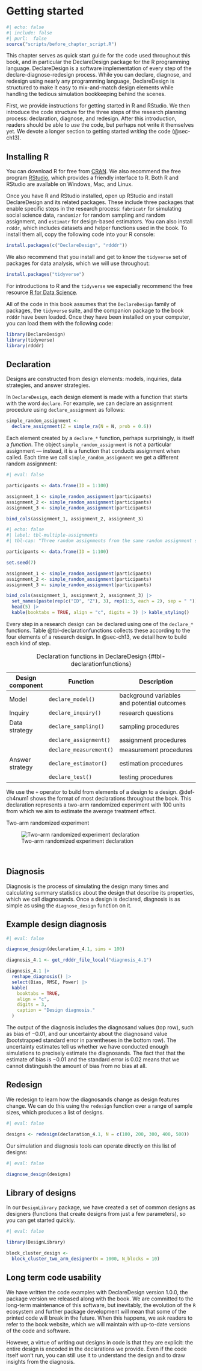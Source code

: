 # Getting started {#sec-ch4}

```r
#| echo: false
#| include: false
#| purl:  false
source("scripts/before_chapter_script.R")
```


This chapter serves as quick start guide for the code used throughout this book, and in particular the DeclareDesign package for the R programming language. DeclareDesign is a software implementation of every step of the declare-diagnose-redesign process. While you can declare, diagnose, and redesign using nearly any programming language, DeclareDesign is structured to make it easy to mix-and-match design elements while handling the tedious simulation bookkeeping behind the scenes. 

First, we provide instructions for getting started in R and RStudio. We then introduce the code structure for the three steps of the research planning process: declaration, diagnose, and redesign. After this introduction, readers should be able to *use* the code, but perhaps not write it themselves yet. We devote a longer section to getting started *writing* the code (@sec-ch13).

## Installing R 

You can download R for free from [CRAN](https://cran.r-project.org). We also recommend the free program [RStudio](https://rstudio.com/products/rstudio/download), which provides a friendly interface to R. Both R and RStudio are available on Windows, Mac, and Linux.

Once you have R and RStudio installed, open up RStudio and install DeclareDesign and its related packages. These include three packages that enable specific steps in the research process: `fabricatr` for simulating social science data, `randomizr` for random sampling and random assignment, and `estimatr` for design-based estimators. You can also install `rdddr`, which includes datasets and helper functions used in the book. To install them all, copy the following code into your R console:

```r
install.packages(c("DeclareDesign", "rdddr"))
```

We also recommend that you install and get to know the `tidyverse` set of packages for data analysis, which we will use throughout:

```r
install.packages("tidyverse")
```

For introductions to R and the `tidyverse` we especially recommend the free resource [R for Data Science](https://r4ds.had.co.nz).

All of the code in this book assumes that the `DeclareDesign` family of packages, the `tidyverse` suite, and the companion package to the book `rdddr` have been loaded. Once they have been installed on your computer, you can load them with the following code:

```r
library(DeclareDesign)
library(tidyverse)
library(rdddr)
```

## Declaration

Designs are constructed from design elements: models, inquiries, data strategies, and answer strategies. 

In `DeclareDesign`, each design element is made with a function that starts with the word `declare`. For example, we can declare an assignment procedure using `declare_assignment` as follows:

```r
simple_random_assignment <- 
  declare_assignment(Z = simple_ra(N = N, prob = 0.6))
```

Each element created by a `declare_*` function, perhaps surprisingly, is itself a *function*. The object `simple_random_assignment` is not a particular assignment --- instead, it is a function that conducts assignment when called. Each time we call `simple_random_assignment` we get a different random assignment:

```r
#| eval: false

participants <- data.frame(ID = 1:100)

assignment_1 <- simple_random_assignment(participants)
assignment_2 <- simple_random_assignment(participants)
assignment_3 <- simple_random_assignment(participants)

bind_cols(assignment_1, assignment_2, assignment_3)
```
```r
#| echo: false
#| label: tbl-multiple-assignments
#| tbl-cap: "Three random assignments from the same random assignment step."

participants <- data.frame(ID = 1:100)

set.seed(7)

assignment_1 <- simple_random_assignment(participants)
assignment_2 <- simple_random_assignment(participants)
assignment_3 <- simple_random_assignment(participants)

bind_cols(assignment_1, assignment_2, assignment_3) |> 
  set_names(paste(rep(c("ID", "Z"), 3), rep(1:3, each = 2), sep = " ")) |> 
  head(5) |> 
  kable(booktabs = TRUE, align = "c", digits = 3) |> kable_styling()
```

Every step in a research design can be declared using one of the `declare_*` functions. Table @tbl-declarationfunctions collects these according to the four elements of a research design. In @sec-ch13, we detail how to build each kind of step.

| Design component | Function                       | Description                                   |
| ---------------- | ------------------------------ | --------------------------------------------- |
| Model            | `declare_model()`              | background variables and potential outcomes   |
| Inquiry          | `declare_inquiry()`            | research questions                            |
| Data strategy    | `declare_sampling()`           | sampling procedures                           |
|                  | `declare_assignment()`         | assignment procedures                         |
|                  | `declare_measurement()`        | measurement procedures                        |
| Answer strategy  | `declare_estimator()`          | estimation procedures                         |
|                  | `declare_test()`               | testing procedures                            |

: Declaration functions in DeclareDesign {#tbl-declarationfunctions} 

We use the `+` operator to build from elements of a design to a design. @def-ch4num1 shows the format of most declarations throughout the book. This declaration represents a two-arm randomized experiment with 100 units from which we aim to estimate the average treatment effect.

::: {#def-ch4num1 .declaration} 

Two-arm randomized experiment

![Two-arm randomized experiment declaration](/figures/declaration-example){#fig:designannotated}

$~$

:::


## Diagnosis {#diagnose-design-function}

Diagnosis is the process of simulating the design many times and calculating summary statistics about the design that describe its properties, which we call diagnosands. Once a design is declared, diagnosis is as simple as using the `diagnose_design` function on it.

::: {#lem-ch4num1} 

## Example design diagnosis

```r
#| eval: false

diagnose_design(declaration_4.1, sims = 100)
```

```r
diagnosis_4.1 <- get_rdddr_file_local("diagnosis_4.1")

diagnosis_4.1 |>
  reshape_diagnosis() |>
  select(Bias, RMSE, Power) |>
  kable(
    booktabs = TRUE,
    align = "c",
    digits = 3,
    caption = "Design diagnosis."
  )
```

:::

The output of the diagnosis includes the diagnosand values (top row), such as bias of $-0.01$, and our uncertainty about the diagnosand value (bootstrapped standard error in parentheses in the bottom row). The uncertainty estimates tell us whether we have conducted enough simulations to precisely estimate the diagnosands. The fact that that the estimate of bias is $-0.01$ and the standard error is $0.02$ means that we cannot distinguish the amount of bias from no bias at all. 

## Redesign {#redesign-function}

We redesign to learn how the diagnosands change as design features change. We can do this using the `redesign` function over a range of sample sizes, which produces a list of designs.

```r
#| eval: false

designs <- redesign(declaration_4.1, N = c(100, 200, 300, 400, 500))
```

Our simulation and diagnosis tools can operate directly on this list of designs:

```r
#| eval: false

diagnose_design(designs)
```

## Library of designs

In our `DesignLibrary` package, we have created a set of common designs as designers (functions that create designs from just a few parameters), so you can get started quickly.

```r
#| eval: false

library(DesignLibrary)

block_cluster_design <- 
  block_cluster_two_arm_designer(N = 1000, N_blocks = 10)
```

## Long term code usability 

We have written the code examples with DeclareDesign version 1.0.0, the package version we released along with the book. We are committed to the long-term maintenance of this software, but inevitably, the evolution of the `R` ecosystem and further package development will mean that some of the printed code will break in the future. When this happens, we ask readers to refer to the book website, which we will maintain with up-to-date versions of the code and software. 

However, a virtue of writing out designs in code is that they are explicit: the entire design is encoded in the declarations we provide. Even if the code itself won't run, you can still use it to understand the design and to draw insights from the diagnosis.

<!-- ## Further reading {-} -->

<!-- This primer is an introduction to DeclareDesign, but it only scratches the surface of what we can do with the software. At the end of each section in Part II, we illustrate how to tackle interesting problems that come up during declaration, diagnosis, and redesign. -->

<!-- In the meantime, we recommend the following resources for learning more. -->

<!-- - [DeclareDesign.org](declaredesign.org) -->
<!-- - [randomizr cheatsheet](https://github.com/rstudio/cheatsheets/raw/master/randomizr.pdf) -->
<!-- - [estimatr cheatsheet](https://github.com/rstudio/cheatsheets/raw/master/estimatr.pdf) -->
<!-- - [DeclareDesign cheatsheet](https://github.com/rstudio/cheatsheets/raw/master/declaredesign.pdf) -->
<!-- - [fabricatr vignette](https://declaredesign.org/r/fabricatr/)  -->
<!-- - [R for Data Science](https://r4ds.had.co.nz) -->
<!-- - [RStudio R primers](https://rstudio.cloud/learn/primers) -->
<!-- - [Computational social science bootcamp](https://sicss.io/boot_camp) -->

